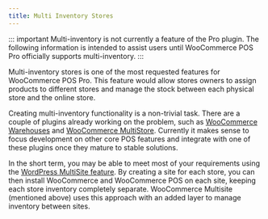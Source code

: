 ```yaml
---
title: Multi Inventory Stores
---
```


::: important
Multi-inventory is not currently a feature of the Pro plugin.
The following information is intended to assist users until WooCommerce POS Pro officially supports multi-inventory.
:::

Multi-inventory stores is one of the most requested features for WooCommerce POS Pro.
This feature would allow stores owners to assign products to different stores and manage the stock between each physical store and the online store.

Creating multi-inventory functionality is a non-trivial task.
There are a couple of plugins already working on the problem, such as [WooCommerce Warehouses](https://codecanyon.net/item/woocommerce-warehouses/13087646) and [WooCommerce MultiStore](http://woomultistore.com/).
Currently it makes sense to focus development on other core POS features and integrate with one of these plugins once they mature to stable solutions.

In the short term, you may be able to meet most of your requirements using the [WordPress MultiSite feature](https://codex.wordpress.org/Create_A_Network).
By creating a site for each store, you can then install WooCommerce and WooCommerce POS on each site, keeping each store inventory completely separate.
WooCommerce Multisite (mentioned above) uses this approach with an added layer to manage inventory between sites.

